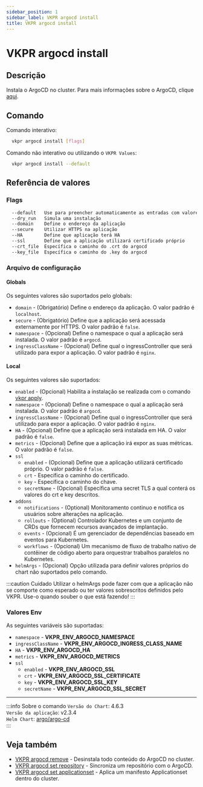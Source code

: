 ```yaml
---
sidebar_position: 1
sidebar_label: VKPR argocd install
title: VKPR argocd install
---
```


# VKPR argocd install

## Descrição

Instala o ArgoCD no cluster. Para mais informações sobre o ArgoCD, clique [aqui](https://argo-cd.readthedocs.io/en/stable/).

## Comando

Comando interativo:

```bash
  vkpr argocd install [flags]
```

Comando não interativo ou utilizando o `VKPR Values`:

```bash
  vkpr argocd install --default
```

## Referência de valores

### Flags

```sh
  --default   Use para preencher automaticamente as entradas com valores padrões
  --dry_run   Simula uma instalação
  --domain    Define o endereço da aplicação
  --secure    Utilizar HTTPS na aplicação
  --HA        Define que aplicação terá HA
  --ssl       Define que a aplicação utilizará certificado próprio
  --crt_file  Específica o caminho do .crt do argocd
  --key_file  Específica o caminho do .key do argocd
```

### Arquivo de configuração

#### Globals

Os seguintes valores são suportados pelo globals:

- `domain` - (Obrigatório) Define o endereço da aplicação. O valor padrão é `localhost`.
- `secure` - (Obrigatório) Define que a aplicação será acessada externamente por HTTPS. O valor padrão é `false`.
- `namespace` - (Opcional) Define o namespace o qual a aplicação será instalada. O valor padrão é `argocd`.
- `ingressClassName` - (Opcional) Define qual o ingressController que será utilizado para expor a aplicação. O valor padrão é `nginx`.

#### Local

Os seguintes valores são suportados:

- `enabled` - (Opcional) Habilita a instalação se realizada com o comando [vkpr apply](/docs/commands/apply).
- `namespace` - (Opcional) Define o namespace o qual a aplicação será instalada. O valor padrão é `argocd`.
- `ingressClassName` - (Opcional) Define qual o ingressController que será utilizado para expor a aplicação. O valor padrão é `nginx`.
- `HA` - (Opcional) Define que a aplicação será instalada em HA. O valor padrão é `false`.
- `metrics` - (Opcional) Define que a aplicação irá expor as suas métricas. O valor padrão é `false`.
- `ssl`
  - `enabled` - (Opcional) Define que a aplicação utilizará certificado próprio. O valor padrão é `false`.
  - `crt` - Específica o caminho do certificado.
  - `key` - Específica o caminho do chave.
  - `secretName` - (Opcional) Específica uma secret TLS a qual conterá os valores do crt e key descritos.
- `addons`
  - `notifications` - (Optional) Monitoramento continuo e notifica os usuários sobre alterações na aplicação.
  - `rollouts` - (Optional) Controlador Kubernetes e um conjunto de CRDs que fornecem recursos avançados de implantação.
  - `events` - (Opcional) É um gerenciador de dependências baseado em eventos para Kubernetes.
  - `workflows` - (Opcional) Um mecanismo de fluxo de trabalho nativo de contêiner de código aberto para orquestrar trabalhos paralelos no Kubernetes.
- `helmArgs` - (Opcional) Opção utilizada para definir valores próprios do chart não suportados pelo comando.

:::caution Cuidado
Utilizar o helmArgs pode fazer com que a aplicação não se comporte como esperado ou ter valores sobrescritos definidos pelo VKPR.
Use-o quando souber o que está fazendo!
:::

### Valores Env

As seguintes variáveis são suportadas:

- `namespace` - **VKPR_ENV_ARGOCD_NAMESPACE**
- `ingressClassName` - **VKPR_ENV_ARGOCD_INGRESS_CLASS_NAME**
- `HA` - **VKPR_ENV_ARGOCD_HA**
- `metrics` - **VKPR_ENV_ARGOCD_METRICS**
- `ssl`
  - `enabled` - **VKPR_ENV_ARGOCD_SSL**
  - `crt` - **VKPR_ENV_ARGOCD_SSL_CERTIFICATE**
  - `key` - **VKPR_ENV_ARGOCD_SSL_KEY**
  - `secretName` - **VKPR_ENV_ARGOCD_SSL_SECRET**

---

:::info Sobre o comando
`Versão do Chart`: 4.6.3 <br/>
`Versão da aplicação`: v2.3.4 <br/>
`Helm Chart`: [argo/argo-cd](https://artifacthub.io/packages/helm/argo/argo-cd) <br/>
:::

## Veja também

- [VKPR argocd remove](/docs/commands/argocd/remove) - Desinstala todo conteúdo do ArgoCD no cluster.
- [VKPR argocd set repository](/docs/commands/argocd/set/repository) - Sincroniza um repositório com o ArgoCD.
- [VKPR argocd set applicationset](/docs/commands/argocd/set/applicationset) - Aplica um manifesto Applicationset dentro do cluster.
